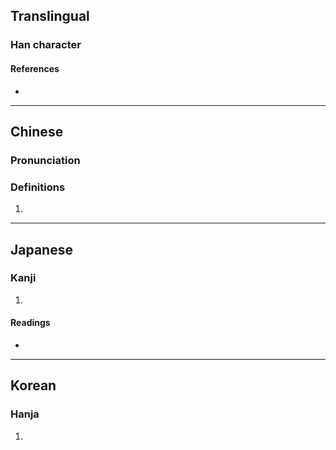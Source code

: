 {{character info}}
==Translingual==

===Han character===
{{Han char|rn=96|rad=玉|as=07|sn=11|four=|canj=MGJMU|ids=⿰𤣩完}}

====References====
* {{Han ref|kx=0733.151|dj=1146.051|hdz=21118.101|uh=7413|ud=29715}}

----

==Chinese==
{{zh-forms}}

===Pronunciation===
{{zh-pron
|m=wán
|cat=
}}

===Definitions===
{{zh-hanzi}}

# {{rfdef|zh}}

----

==Japanese==

===Kanji===
{{ja-kanji|grade=|rs=玉07}}

# {{rfdef|ja|sort=玉07}}

====Readings====
* {{ja-readings
|on=かん, わん
}}

----

==Korean==

===Hanja===
{{ko-hanja|hangeul=완|eumhun=|rv=wan|mr=wan|y=wan}}

# {{rfdef|ko|sort=玉07}}